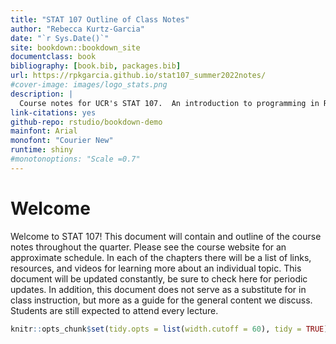 ```yaml
--- 
title: "STAT 107 Outline of Class Notes"
author: "Rebecca Kurtz-Garcia"
date: "`r Sys.Date()`"
site: bookdown::bookdown_site
documentclass: book
bibliography: [book.bib, packages.bib]
url: https://rpkgarcia.github.io/stat107_summer2022notes/
#cover-image: images/logo_stats.png
description: |
  Course notes for UCR's STAT 107.  An introduction to programming in R.
link-citations: yes
github-repo: rstudio/bookdown-demo
mainfont: Arial
monofont: "Courier New"
runtime: shiny
#monotonoptions: "Scale =0.7"
---
```





# Welcome {-}


Welcome to STAT 107! This document will contain and outline of the course notes throughout the quarter.  Please see the course website for an approximate schedule.  In each of the chapters there will be a list of links, resources, and videos for learning more about an individual topic.  This document will be updated constantly, be sure to check here for periodic updates.  In addition, this document does not serve as a substitute for in class instruction, but more as a guide for the general content we discuss.  Students are still expected to attend every lecture.

```r
knitr::opts_chunk$set(tidy.opts = list(width.cutoff = 60), tidy = TRUE)
```
